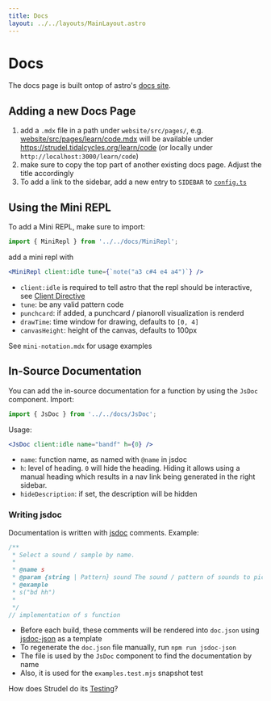 ```yaml
---
title: Docs
layout: ../../layouts/MainLayout.astro
---
```


# Docs

The docs page is built ontop of astro's [docs site](https://github.com/withastro/astro/tree/main/examples/docs).

## Adding a new Docs Page

1. add a `.mdx` file in a path under `website/src/pages/`, e.g. [website/src/pages/learn/code.mdx](https://raw.githubusercontent.com/tidalcycles/strudel/main/website/src/pages/learn/code.mdx) will be available under https://strudel.tidalcycles.org/learn/code (or locally under `http://localhost:3000/learn/code`)
2. make sure to copy the top part of another existing docs page. Adjust the title accordingly
3. To add a link to the sidebar, add a new entry to `SIDEBAR` to [`config.ts`](https://github.com/tidalcycles/strudel/blob/main/website/src/config.ts)

## Using the Mini REPL

To add a Mini REPL, make sure to import:

```js
import { MiniRepl } from '../../docs/MiniRepl';
```

add a mini repl with

```jsx
<MiniRepl client:idle tune={`note("a3 c#4 e4 a4")`} />
```

- `client:idle` is required to tell astro that the repl should be interactive, see [Client Directive](https://docs.astro.build/en/reference/directives-reference/#client-directives)
- `tune`: be any valid pattern code
- `punchcard`: if added, a punchcard / pianoroll visualization is renderd
- `drawTime`: time window for drawing, defaults to `[0, 4]`
- `canvasHeight`: height of the canvas, defaults to 100px

See `mini-notation.mdx` for usage examples

## In-Source Documentation

You can add the in-source documentation for a function by using the `JsDoc` component. Import:

```js
import { JsDoc } from '../../docs/JsDoc';
```

Usage:

```jsx
<JsDoc client:idle name="bandf" h={0} />
```

- `name`: function name, as named with `@name` in jsdoc
- `h`: level of heading. `0` will hide the heading. Hiding it allows using a manual heading which results in a nav link being generated in the right sidebar.
- `hideDescription`: if set, the description will be hidden

### Writing jsdoc

Documentation is written with [jsdoc](https://jsdoc.app/) comments. Example:

```js
/**
 * Select a sound / sample by name.
 *
 * @name s
 * @param {string | Pattern} sound The sound / pattern of sounds to pick
 * @example
 * s("bd hh")
 *
 */
// implementation of s function
```

- Before each build, these comments will be rendered into `doc.json` using [jsdoc-json](https://www.npmjs.com/package/jsdoc-json) as a template
- To regenerate the `doc.json` file manually, run `npm run jsdoc-json`
- The file is used by the `JsDoc` component to find the documentation by name
- Also, it is used for the `examples.test.mjs` snapshot test

How does Strudel do its [Testing](/technical-manual/testing)?
